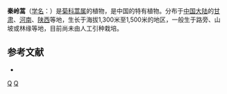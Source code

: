 {{Speciesbox
| taxon = Artemisia qinlingensis
| binomial_authority = Ling et [[凌元洁|Y. R. Ling]]
}}

'''秦岭蒿'''（[[学名|学名]]：{{lang|la|''Artemisia qinlingensis''}}）是[[菊科|菊科]][[蒿属|蒿属]]的植物，是中国的特有植物。分布于[[中国大陆|中国大陆]]的[[甘肃|甘肃]]、[[河南|河南]]、[[陕西|陕西]]等地，生长于海拔1,300米至1,500米的地区，一般生于路旁、山坡或林缘等地，目前尚未由人工引种栽培。

== 参考文献 ==
<div class="references-small">
* {{cite web| url =http://www.bioinfo.cn/db05/KmzwSpecies.php?action=view&id=4151| title =秦岭蒿| work =《中国高等植物数据库全库》| publisher =中国科学院微生物研究所| author =昆明植物研究所| accessdate =2009-02-24| deadurl =yes| archiveurl =https://web.archive.org/web/20160305064222/http://www.bioinfo.cn/db05/KmzwSpecies.php?action=view&id=4151| archivedate =2016-03-05}}
</div>

{{taxonbar}}
[[Category:蒿属|Q]]
[[Category:中国特有植物|Q]]